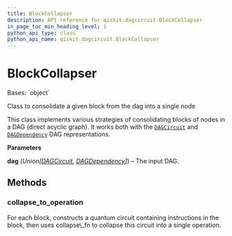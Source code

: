 ```yaml
---
title: BlockCollapser
description: API reference for qiskit.dagcircuit.BlockCollapser
in_page_toc_min_heading_level: 1
python_api_type: class
python_api_name: qiskit.dagcircuit.BlockCollapser
---
```


# BlockCollapser

<Class id="qiskit.dagcircuit.BlockCollapser" github="https://github.com/qiskit/qiskit/tree/stable/0.23/qiskit/dagcircuit/collect_blocks.py" signature="BlockCollapser(dag)">
  Bases: `object`

  Class to consolidate a given block from the dag into a single node

  This class implements various strategies of consolidating blocks of nodes in a DAG (direct acyclic graph). It works both with the [`DAGCircuit`](qiskit.dagcircuit.DAGCircuit "qiskit.dagcircuit.DAGCircuit") and [`DAGDependency`](qiskit.dagcircuit.DAGDependency "qiskit.dagcircuit.DAGDependency") DAG representations.

  **Parameters**

  **dag** (*Union\[*[*DAGCircuit*](qiskit.dagcircuit.DAGCircuit "qiskit.dagcircuit.DAGCircuit")*,* [*DAGDependency*](qiskit.dagcircuit.DAGDependency "qiskit.dagcircuit.DAGDependency")*]*) – The input DAG.

  ## Methods

  ### collapse\_to\_operation

  <Function id="qiskit.dagcircuit.BlockCollapser.collapse_to_operation" name="collapse_to_operation" signature="BlockCollapser.collapse_to_operation(blocks, collapse_fn)">
    For each block, constructs a quantum circuit containing instructions in the block, then uses collapse\_fn to collapse this circuit into a single operation.
  </Function>
</Class>


